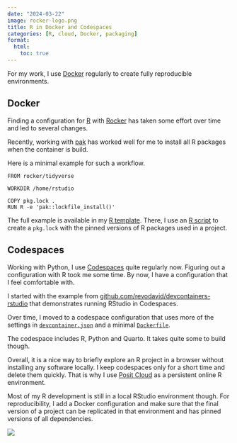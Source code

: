```yaml
---
date: "2024-03-22"
image: rocker-logo.png
title: R in Docker and Codespaces
categories: [R, cloud, Docker, packaging]
format:
  html:
    toc: true
---
```


For my work, I use [Docker](https://en.wikipedia.org/wiki/Docker_(software))
regularly to create fully reproducible environments.

## Docker

Finding a configuration for [R](https://www.r-project.org/) with [Rocker](https://rocker-project.org/) has taken some effort over time and led to several changes.

Recently, working with [pak](https://pak.r-lib.org/) has worked well for me to install all R packages when the container is build.

Here is a minimal example for such a workflow.

```Docker
FROM rocker/tidyverse

WORKDIR /home/rstudio

COPY pkg.lock .
RUN R -e 'pak::lockfile_install()'
```

The full example is available in my [R template](https://github.com/hdigital/starter-r/blob/main/Dockerfile). There, I use an [R script](https://github.com/hdigital/starter-r/blob/main/utils/packages-update.R) to create a `pkg.lock` with the pinned versions of R packages used in a project.

## Codespaces

Working with Python, I use [Codespaces](../2023-06-04-codespaces/) quite regularly now. Figuring out a configuration with R took me some time. By now, I have a configuration that I feel comfortable with.

I started with the example from [github.com/revodavid/devcontainers-rstudio
](https://github.com/revodavid/devcontainers-rstudio) that demonstrates running RStudio in Codespaces.

Over time, I moved to a codespace configuration that uses more of the settings in [`devcontainer.json`](https://github.com/hdigital/starter-r/blob/main/.devcontainer/devcontainer.json) and a minimal [`Dockerfile`](https://github.com/hdigital/starter-r/blob/main/.devcontainer/Dockerfile).

The codespace includes R, Python and Quarto. It takes quite some to build though.

Overall, it is a nice way to briefly explore an R project in a browser without installing any software locally. I keep codespaces only for a short time and delete them quickly. That is why I use [Posit Cloud](2023-04-27-posit-cloud/) as a persistent online R environment.

Most of my R development is still in a local RStudio environment though. For reproducibility, I add a Docker configuration and make sure that the final version of a project can be replicated in that environment and has pinned versions of all dependencies.

![](r-codespace.png)
